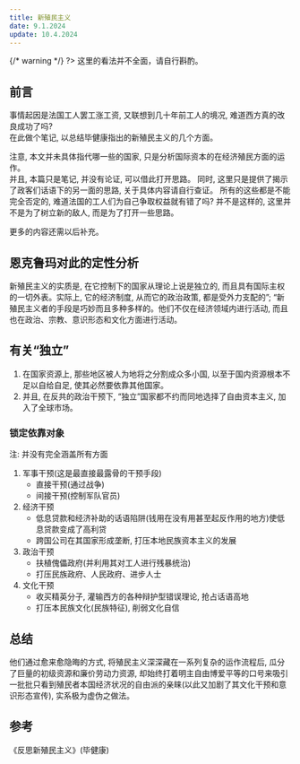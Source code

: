 ```yaml
---
title: 新殖民主义
date: 9.1.2024
update: 10.4.2024
---
```


{/* warning */}
?> 这里的看法并不全面，请自行斟酌。

## 前言

事情起因是法国工人罢工涨工资, 又联想到几十年前工人的境况, 难道西方真的改良成功了吗?  
在此做个笔记, 以总结毕健康指出的新殖民主义的几个方面。

注意, 本文并未具体指代哪一些的国家, 只是分析国际资本的在经济殖民方面的运作。  
并且, 本篇只是笔记, 并没有论证, 可以借此打开思路。
同时, 这里只是提供了揭示了政客们话语下的另一面的思路, 关于具体内容请自行查证。
所有的这些都是不能完全否定的, 难道法国的工人们为自己争取权益就有错了吗? 并不是这样的, 这里并不是为了树立新的敌人, 而是为了打开一些思路。

更多的内容还需以后补充。

## 恩克鲁玛对此的定性分析

新殖民主义的实质是, 在它控制下的国家从理论上说是独立的, 而且具有国际主权的一切外表。实际上, 它的经济制度, 从而它的政治政策, 都是受外力支配的”; “新殖民主义者的手段是巧妙而且多种多样的。他们不仅在经济领域内进行活动, 而且也在政治、宗教、意识形态和文化方面进行活动。

## 有关“独立”

1. 在国家资源上, 那些地区被人为地将之分割成众多小国, 以至于国内资源根本不足以自给自足, 使其必然要依靠其他国家。
2. 并且, 在反共的政治干预下, “独立”国家都不约而同地选择了自由资本主义, 加入了全球市场。

### 锁定依靠对象

注: 并没有完全涵盖所有方面

1. 军事干预(这是最直接最露骨的干预手段)
    - 直接干预(通过战争)
    - 间接干预(控制军队官员)
2. 经济干预
    - 低息贷款和经济补助的话语陷阱(钱用在没有用甚至起反作用的地方)使低息贷款变成了高利贷
    - 跨国公司在其国家形成垄断, 打压本地民族资本主义的发展
3. 政治干预
    - 扶植傀儡政府(并利用其对工人进行残暴统治)
    - 打压民族政府、人民政府、进步人士
4. 文化干预
    - 收买精英分子, 灌输西方的各种辩护型错误理论, 抢占话语高地
    - 打压本民族文化(民族特征), 削弱文化自信

## 总结

他们通过愈来愈隐晦的方式, 将殖民主义深深藏在一系列复杂的运作流程后, 瓜分了巨量的初级资源和廉价劳动力资源, 却始终打着明主自由博爱平等的口号来吸引一批批只看到殖民者本国经济状况的自由派的亲睐(以此又加剧了其文化干预和意识形态宣传), 实系极为虚伪之做法。

## 参考

《反思新殖民主义》(毕健康)